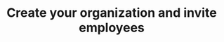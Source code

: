 ---
title: "Create your organization and invite employees"
description: "Create your organization with you as the first user, then invite coworkers to join you."
icon: "7"
---